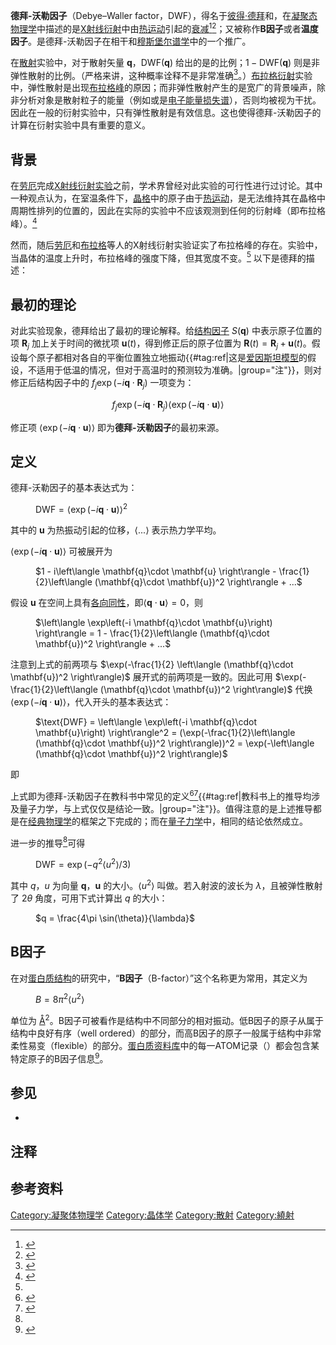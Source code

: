 {{NoteTA|G1=P}}
{{向量字體常規}}
'''德拜-沃勒因子'''（Debye–Waller factor，DWF），得名于[[彼得·德拜|彼得·德拜]]和{{le|伊瓦尔·沃勒|Ivar Waller}}，在[[凝聚态物理学|凝聚态物理学]]中描述的是[[X射线衍射法|X射线衍射]]中由[[热运动|热运动]]引起的[[衰减|衰减]]<ref name="Debye1913">{{cite journal|title=Interferenz von Röntgenstrahlen und Wärmebewegung|last=Debye|first=Peter|journal=Annalen der Physik|issue=1|doi=10.1002/andp.19133480105|year=1913|volume=348|pages=49–92|language=德语|bibcode=1913AnP...348...49D}}</ref><ref name="Waller1923">{{cite journal|title=Zur Frage der Einwirkung der Wärmebewegung auf die Interferenz von Röntgenstrahlen|last=Waller|first=Ivar|journal=Zeitschrift für Physik A|publisher=Springer|doi=10.1007/BF01328696|year=1923|location=Berlin / Heidelberg|volume=17|pages=398–408|language=德语|bibcode=1923ZPhy...17..398W}}</ref>；又被称作'''B因子'''或者'''温度因子'''。{{le|兰姆-穆斯堡尔因子|Lamb-Mössbauer factor}}是德拜-沃勒因子在相干{{le|中子散射实验|neutron scattering}}和[[穆斯堡尔谱学|穆斯堡尔谱学]]中的一个推广。

在[[散射|散射]]实验中，对于散射矢量 <math>\mathbf{q}</math>，<math>\text{DWF}(\mathbf{q})</math> 给出的是{{le|弹性散射|elastic scattering}}的比例；<math>1 - \text{DWF}(\mathbf{q})</math> 则是非弹性散射的比例。（严格来讲，这种概率诠释不是非常准确<ref name="Lipkin2004">{{Cite arXiv|title=Physics of Debye-Waller Factors|last=Lipkin|first=Harry|year=2004|arxiv=cond-mat/0405023v1}}</ref>。）[[衍射#.E5.B8.83.E6.8B.89.E6.A0.BC.E8.A1.8D.E5.B0.84|布拉格衍射]]实验中，弹性散射是出现[[布拉格定律|布拉格峰]]的原因；而非弹性散射产生的是宽广的背景噪声，除非分析对象是散射粒子的能量（例如{{le|非弹性中子散射|inelastic neutron scattering}}或是[[电子能量损失谱|电子能量损失谱]]），否则均被视为干扰。因此在一般的衍射实验中，只有弹性散射是有效信息。这也使得德拜-沃勒因子的计算在衍射实验中具有重要的意义。

== 背景 ==

在[[劳厄|劳厄]]完成[[X射线衍射法|X射线衍射实验]]之前，学术界曾经对此实验的可行性进行过讨论。其中一种观点认为，在室温条件下，[[晶格|晶格]]中的原子由于[[热运动|热运动]]，是无法维持其在晶格中周期性排列的位置的，因此在实际的实验中不应该观测到任何的衍射峰（即布拉格峰）。<ref name = DWFKittel>{{cite book
 |last=Kittel |first=C.
 |year=2005
 |title=Introduction to Solid State Physics
 |url=https://archive.org/details/introductiontoso00kitt_806 |edition=8th
 |publisher=John Wiley & Sons
 |page=[https://archive.org/details/introductiontoso00kitt_806/page/n661 641]-642
 |isbn=0-471-41526-X
}}</ref>

然而，随后[[劳厄|劳厄]]和[[威廉·劳伦斯·布拉格|布拉格]]等人的X射线衍射实验证实了布拉格峰的存在。实验中，当晶体的温度上升时，布拉格峰的强度下降，但其宽度不变。<ref name = DWFKittel></ref> 以下是德拜的描述：

{{Cquote 3|我将其总结为，[[干涉_(物理学)|干涉条纹]]的[[锐度|锐度]]不受影响，但是他们的强度会不但随着散射角的增加而下降，而且会随着温度的升高而下降。<ref name = DWFKittel></ref>}}

== 最初的理论 ==

对此实验现象，德拜给出了最初的理论解释。给[[结构因子|结构因子]] <math>S(\mathbf{q})</math> 中表示原子位置的项 <math>\mathbf{R}_{j}</math> 加上关于时间的微扰项 <math>\mathbf{u}(t)</math>，得到修正后的原子位置为 <math>\mathbf{R}(t)=\mathbf{R}_{j}+\mathbf{u}(t)</math>。假设每个原子都相对各自的平衡位置独立地振动{{#tag:ref|这是[[爱因斯坦模型|爱因斯坦模型]]的假设，不适用于低温的情况，但对于高温时的预测较为准确。|group="注"}}，则对修正后结构因子中的 <math>f_{j}\exp(-i \mathbf{q}\cdot \mathbf{R}_{j})</math> 一项变为：

:<math>f_{j}\exp(-i \mathbf{q}\cdot \mathbf{R}_{j})\left\langle \exp\left(-i \mathbf{q}\cdot \mathbf{u}\right) \right\rangle</math> 

修正项 <math>\left\langle \exp\left(-i \mathbf{q}\cdot \mathbf{u}\right) \right\rangle</math> 即为'''德拜-沃勒因子'''的最初来源。

== 定义 ==

德拜-沃勒因子的基本表达式为：
: <math> \text{DWF} = \left\langle \exp\left(-i \mathbf{q}\cdot \mathbf{u}\right) \right\rangle^2</math>
其中的 <math>\mathbf{u}</math> 为热振动引起的位移，<math>\left\langle...\right\rangle</math> 表示热力学平均。

<math>\left\langle \exp\left(-i \mathbf{q}\cdot \mathbf{u}\right) \right\rangle</math> 可被展开为
: <math>1 - i\left\langle \mathbf{q}\cdot \mathbf{u} \right\rangle - \frac{1}{2}\left\langle (\mathbf{q}\cdot \mathbf{u})^2 \right\rangle + ...</math>

假设 <math>\mathbf{u}</math> 在空间上具有[[各向同性|各向同性]]，即<math>\left\langle \mathbf{q}\cdot \mathbf{u} \right\rangle = 0</math>，则
: <math>\left\langle \exp\left(-i \mathbf{q}\cdot \mathbf{u}\right) \right\rangle = 1 - \frac{1}{2}\left\langle (\mathbf{q}\cdot \mathbf{u})^2 \right\rangle + ...</math>

注意到上式的前两项与 <math>\exp(-\frac{1}{2} \left\langle (\mathbf{q}\cdot \mathbf{u})^2 \right\rangle)</math> 展开式的前两项是一致的。因此可用 <math>\exp(-\frac{1}{2}\left\langle (\mathbf{q}\cdot \mathbf{u})^2 \right\rangle)</math> 代换<math>\left\langle \exp\left(-i \mathbf{q}\cdot \mathbf{u}\right) \right\rangle</math>，代入开头的基本表达式：
: <math> \text{DWF} = \left\langle \exp\left(-i \mathbf{q}\cdot \mathbf{u}\right) \right\rangle^2 = (\exp(-\frac{1}{2}\left\langle (\mathbf{q}\cdot \mathbf{u})^2 \right\rangle))^2 = \exp(-\left\langle (\mathbf{q}\cdot \mathbf{u})^2 \right\rangle)</math>

即

{{Equation box 1 |indent =:|cellpadding = 0 |border = 1 |border colour = black |background colour = transparent
|equation =  <math> \text{DWF} = \exp(-\left\langle (\mathbf{q}\cdot \mathbf{u})^2 \right\rangle)</math>}}

上式即为德拜-沃勒因子在教科书中常见的定义<ref>{{cite book
 |last1=Grosso
 |first1=Giuseppe 
 |last2=Parravicini 
 |first2=Giuseppe Pastori 
 |year=2014
 |title=Solid State Physics
 |edition=2nd
 |publisher=Elsevier 
 |page=469
 |isbn=978-0-12-385030-0
}}</ref><ref>{{cite book
 |last1=Ashcroft
 |first1=Neil 
 |last2=Mermin
 |first2=N. 
 |year=1976
 |title=Solid State Physics
 |edition=
 |publisher=Brooks Cole
 |page=793
 |isbn=978-0030839931
}}</ref>{{#tag:ref|教科书上的推导均涉及量子力学，与上式仅仅是结论一致。|group="注"}}。值得注意的是上述推导都是在[[經典物理學|经典物理学]]的框架之下完成的；而在[[量子力学|量子力学]]中，相同的结论依然成立。

进一步的推导<ref name = DWFKittel></ref>可得
: <math> \text{DWF} = \exp\left( -q^2 \langle u^2 \rangle / 3  \right)</math>
其中 <math>q</math>，<math>u</math> 为向量 <math>\mathbf{q}</math>，<math>\mathbf{u}</math> 的大小。<math>\langle u^2 \rangle</math> 叫做{{le|均方位移|mean squared displacement}}。若入射波的波长为 <math>\lambda</math>，且被弹性散射了 <math>2\theta</math> 角度，可用下式计算出 <math>q</math> 的大小：
: <math>q = \frac{4\pi \sin(\theta)}{\lambda}</math>

== B因子 ==

在对[[蛋白质结构|蛋白质结构]]的研究中，“'''B因子'''（B-factor）”这个名称更为常用，其定义为
: <math>B = 8\pi^2 \langle u^2 \rangle</math>
单位为 [[埃格斯特朗|Å]]<sup>2</sup>。B因子可被看作是结构中不同部分的相对振动。低B因子的原子从属于结构中良好有序（well ordered）的部分，而高B因子的原子一般属于结构中非常柔性易变（flexible）的部分。[[蛋白质资料库|蛋白质资料库]]中的每一ATOM记录（{{le|PDB文件格式|Protein Data Bank (file format)}}）都会包含某特定原子的B因子信息<ref>{{cite web
|url = http://www.cmbi.ru.nl/bdb/theory/
|title = What is a B-factor?
|publisher = {{le|分子与生物分子信息中心|Center for Molecular and Biomolecular Informatics|CMBI}}
|access-date = 2017-07-06
|language = en
|archive-url = https://web.archive.org/web/20170713224405/http://www.cmbi.ru.nl/bdb/theory/
|archive-date = 2017-07-13
|dead-url = yes
}}</ref>。

== 参见 ==
* {{le|兰姆-穆斯堡尔因子|Lamb-Mössbauer factor}}

== 注释 ==
{{Reflist|group="注"}}

== 参考资料 ==
{{reflist|30em}}

[[Category:凝聚体物理学|Category:凝聚体物理学]]
[[Category:晶体学|Category:晶体学]]
[[Category:散射|Category:散射]]
[[Category:繞射|Category:繞射]]